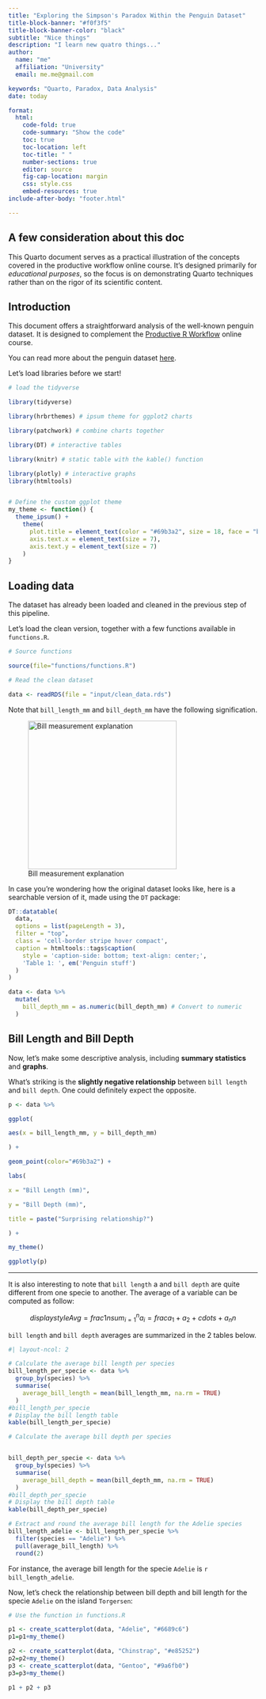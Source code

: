 ```yaml
---
title: "Exploring the Simpson's Paradox Within the Penguin Dataset"
title-block-banner: "#f0f3f5"
title-block-banner-color: "black"
subtitle: "Nice things"
description: "I learn new quatro things..."
author: 
  name: "me"
  affiliation: "University"
  email: me.me@gmail.com

keywords: "Quarto, Paradox, Data Analysis"
date: today

format:
  html:
    code-fold: true
    code-summary: "Show the code"
    toc: true
    toc-location: left
    toc-title: " "
    number-sections: true
    editor: source
    fig-cap-location: margin
    css: style.css
    embed-resources: true
include-after-body: "footer.html"

---
```



::: {.callout-caution collapse="true"}

## A few consideration about this doc

This Quarto document serves as a practical illustration of the concepts covered in the productive workflow online course. It's designed primarily for _educational purposes_, so the focus is on demonstrating Quarto techniques rather than on the rigor of its scientific content.

:::

## Introduction

This document offers a straightforward analysis of the well-known penguin dataset. It is designed to complement the [Productive R Workflow](https://www.productive-r-workflow.com) online course.

You can read more about the penguin dataset [here](https://allisonhorst.github.io/palmerpenguins/).

Let's load libraries before we start!

```r

# load the tidyverse

library(tidyverse)

library(hrbrthemes) # ipsum theme for ggplot2 charts

library(patchwork) # combine charts together

library(DT) # interactive tables

library(knitr) # static table with the kable() function

library(plotly) # interactive graphs
library(htmltools)


# Define the custom ggplot theme
my_theme <- function() {
  theme_ipsum() +
    theme(
      plot.title = element_text(color = "#69b3a2", size = 18, face = "bold"),
      axis.text.x = element_text(size = 7),
      axis.text.y = element_text(size = 7)
    )
}


```

## Loading data

The dataset has already been loaded and cleaned in the previous step of this pipeline.

Let's load the clean version, together with a few functions available in `functions.R`.

```r

# Source functions

source(file="functions/functions.R")

# Read the clean dataset

data <- readRDS(file = "input/clean_data.rds")

```

Note that `bill_length_mm` and `bill_depth_mm` have the following signification.

![Bill measurement explanation](asset/palmerpenguins.png){width=300}

In case you're wondering how the original dataset looks like, here is a searchable version of it, made using the `DT` package:

```r



DT::datatable(
  data, 
  options = list(pageLength = 3), 
  filter = "top",
  class = 'cell-border stripe hover compact',
  caption = htmltools::tags$caption(
    style = 'caption-side: bottom; text-align: center;',
    'Table 1: ', em('Penguin stuff')
  )
)

data <- data %>%
  mutate(
    bill_depth_mm = as.numeric(bill_depth_mm) # Convert to numeric
  )

```

## Bill Length and Bill Depth

Now, let's make some descriptive analysis, including <b>summary statistics</b> and <b>graphs</b>.

What's striking is the <b>slightly negative relationship</b> between `bill length` and `bill depth`. One could definitely expect the opposite.

```r

p <- data %>%

ggplot(

aes(x = bill_length_mm, y = bill_depth_mm)

) +

geom_point(color="#69b3a2") +

labs(

x = "Bill Length (mm)",

y = "Bill Depth (mm)",

title = paste("Surprising relationship?")

) +

my_theme()

ggplotly(p)

```
------------------------------------------------------

It is also interesting to note that `bill length` a and `bill depth` are quite different from one specie to another. The average of a variable can be computed as follow:

$${displaystyle Avg={frac {1}{n}}sum _{i=1}^{n}a_{i}={frac {a_{1}+a_{2}+cdots +a_{n}}{n}}}$$

`bill length` and `bill depth` averages are summarized in the 2 tables below.

```r

#| layout-ncol: 2

# Calculate the average bill length per species
bill_length_per_specie <- data %>%
  group_by(species) %>%
  summarise(
    average_bill_length = mean(bill_length_mm, na.rm = TRUE)
  )
#bill_length_per_specie
# Display the bill length table
kable(bill_length_per_specie)

# Calculate the average bill depth per species


bill_depth_per_specie <- data %>%
  group_by(species) %>%
  summarise(
    average_bill_depth = mean(bill_depth_mm, na.rm = TRUE)
  )
#bill_depth_per_specie
# Display the bill depth table
kable(bill_depth_per_specie)

# Extract and round the average bill length for the Adelie species
bill_length_adelie <- bill_length_per_specie %>%
  filter(species == "Adelie") %>%
  pull(average_bill_length) %>%
  round(2)


```

For instance, the average bill length for the specie `Adelie` is `r bill_length_adelie`.

Now, let's check the relationship between bill depth and bill length for the specie `Adelie` on the island `Torgersen`:

```r

# Use the function in functions.R

p1 <- create_scatterplot(data, "Adelie", "#6689c6")
p1=p1+my_theme() 

p2 <- create_scatterplot(data, "Chinstrap", "#e85252")
p2=p2+my_theme() 
p3 <- create_scatterplot(data, "Gentoo", "#9a6fb0")
p3=p3+my_theme() 

p1 + p2 + p3
```
